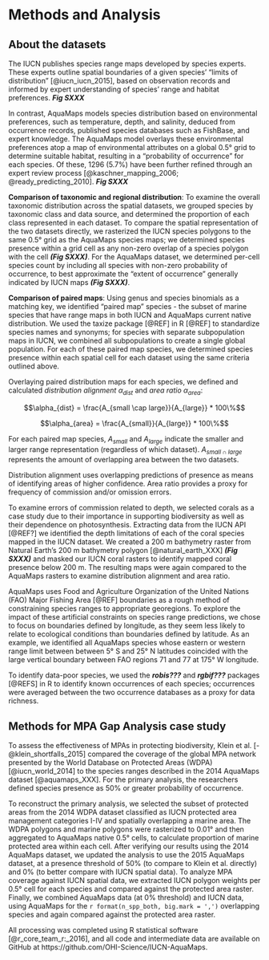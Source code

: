 
# Methods and Analysis

## About the datasets

The IUCN publishes species range maps developed by species experts.  These experts outline spatial boundaries of a given species' "limits of distribution" [@iucn_iucn_2015], based on observation records and informed by expert understanding of species' range and habitat preferences.  ___Fig SXXX___

In contrast, AquaMaps models species distribution based on environmental preferences, such as temperature, depth, and salinity, deduced from occurrence records, published species databases such as FishBase, and expert knowledge.  The AquaMaps model overlays these environmental preferences atop a map of environmental attributes on a global 0.5° grid to determine suitable habitat, resulting in a "probability of occurrence" for each species.  Of these, 1296 (5.7%) have been further refined through an expert review process [@kaschner_mapping_2006; @ready_predicting_2010]. ___Fig SXXX___

<!--
___OMIT: Studies using AquaMaps data frequently define "presence" by applying a probability threshold, e.g., previously, the Ocean Health Index defined presence as 40% or greater probability of occurrence [@halpern_index_2012; @halpern_patterns_2015].  In the 2016 OHI assessment, the presence threshold was eliminated, to better approximate the "extent of occurrence" generally indicated by IUCN maps, since the two datasets are used together.___
-->

__Comparison of taxonomic and regional distribution__:
To examine the overall taxonomic distribution across the spatial datasets, we grouped species by taxonomic class and data source, and determined the proportion of each class represented in each dataset.  To compare the spatial representation of the two datasets directly, we rasterized the IUCN species polygons to the same 0.5° grid as the AquaMaps species maps; we determined species presence within a grid cell as any non-zero overlap of a species polygon with the cell  ___(Fig SXXX)___.  For the AquaMaps dataset, we determined per-cell species count by including all species with non-zero probability of occurrence, to best approximate the "extent of occurrence" generally indicated by IUCN maps ___(Fig SXXX)___.

__Comparison of paired maps__:
Using genus and species binomials as a matching key, we identified "paired map" species - the subset of marine species that have range maps in both IUCN and AquaMaps current native distribution.  We used the taxize package [@REF] in R [@REF] to standardize species names and synonyms; for species with separate subpopulation maps in IUCN, we combined all subpopulations to create a single global population.   For each of these paired map species, we determined species presence within each spatial cell for each dataset using the same criteria outlined above.

Overlaying paired distribution maps for each species, we defined and calculated _distribution alignment_ $\alpha_{dist}$ and _area ratio_ $\alpha_{area}$:

$$\alpha_{dist} = \frac{A_{small \cap large}}{A_{large}} * 100\%$$

$$\alpha_{area} = \frac{A_{small}}{A_{large}} * 100\%$$

For each paired map species, $A_{small}$ and $A_{large}$ indicate the smaller and larger range representation (regardless of which dataset).  $A_{small \cap large}$ represents the amount of overlapping area between the two datasets.  

Distribution alignment uses overlapping predictions of presence as means of identifying areas of higher confidence.  Area ratio provides a proxy for frequency of commission and/or omission errors.

To examine errors of commission related to depth, we selected corals as a case study due to their importance in supporting biodiversity as well as their dependence on photosynthesis.  Extracting data from the IUCN API [@REF?] we identified the depth limitations of each of the coral species mapped in the IUCN dataset.  We created a 200 m bathymetry raster from Natural Earth's 200 m bathymetry polygon [@natural_earth_XXX] ___(Fig SXXX)___ and masked our IUCN coral rasters to identify mapped coral presence below 200 m.  The resulting maps were again compared to the AquaMaps rasters to examine distribution alignment and area ratio.

AquaMaps uses Food and Agriculture Organization of the United Nations (FAO) Major Fishing Area [@REF] boundaries as a rough method of constraining species ranges to appropriate georegions.  To explore the impact of these artificial constraints on species range predictions, we chose to focus on boundaries defined by longitude, as they seem less likely to relate to ecological conditions than boundaries defined by latitude.  As an example, we identified all AquaMaps species whose eastern or western range limit between between 5° S and 25° N latitudes coincided with the large vertical boundary between FAO regions 71 and 77 at 175° W longitude.  

To identify data-poor species, we used the ___robis???___ and ___rgbif???___ packages [@REFS] in R to identify known occurrences of each species; occurrences were averaged between the two occurrence databases as a proxy for data richness.

<!--

## Methods for Ocean Health Index (OHI) case study

The global Ocean Health Index (OHI) [@halpern_index_2012; @halpern_patterns_2015], a composite index comprising ten sustainable benefits provided by a healthy ocean, uses species spatial distribution data to calculate biodiversity status for each of the world's 221 exclusive economic zones. 

The Species component of the OHI Biodiversity goal (abbreviated as SPP) uses IUCN Red List extinction risk as a proxy for a species' health.  Each species is assigned a risk score based on IUCN Red List extinction risk category, from Least Concern (0.0) to Extinct (1.0) (Data Deficient and unassessed species are excluded).  Species range is determined from its IUCN range map, where available, or its AquaMaps range map if an IUCN map is unavailable.  For each assessed OHI region, an area-weighted mean extinction risk across all species is calculated, and rescaled to calculate a status score from 0 (mean extinction risk = 0.75) to 100 (mean extinction risk = 0) [@halpern_index_2012; @halpern_patterns_2015].

_To highlight the differences in the datasets, we recalculated the OHI SPP status values using only one complete dataset at a time, and compared to the values resulting from the combined datasets.  For the AquaMaps dataset, we used a "probability of occurrence" threshold of 0% to determine presence, to align with the OHI 2016 assessment._  

-->

## Methods for MPA Gap Analysis case study
To assess the effectiveness of MPAs in protecting biodiversity, Klein et al. [-@klein_shortfalls_2015] compared the coverage of the global MPA network presented by the World Database on Protected Areas (WDPA) [@iucn_world_2014] to the species ranges described in the 2014 AquaMaps dataset [@aquamaps_XXX].  For the primary analysis, the researchers defined species presence as 50% or greater probability of occurrence.

To reconstruct the primary analysis, we selected the subset of protected areas from the 2014 WDPA dataset classified as IUCN protected area management categories I-IV and spatially overlapping a marine area. The WDPA polygons and marine polygons were rasterized to 0.01° and then aggregated to AquaMaps native 0.5° cells, to calculate proportion of marine protected area within each cell.  After verifying our results using the 2014 AquaMaps dataset, we updated the analysis to use the 2015 AquaMaps dataset, at a presence threshold of 50% (to compare to Klein et al. directly) and 0% (to better compare with IUCN spatial data).  To analyze MPA coverage against IUCN spatial data, we extracted IUCN polygon weights per 0.5° cell for each species and compared against the protected area raster.  Finally, we combined AquaMaps data (at 0% threshold) and IUCN data, using AquaMaps for the `r format(n_spp_both, big.mark = ',')` overlapping species and again compared against the protected area raster.

All processing was completed using R statistical software [@r_core_team_r:_2016], and all code and intermediate data are available on GitHub at https://github.com/OHI-Science/IUCN-AquaMaps.